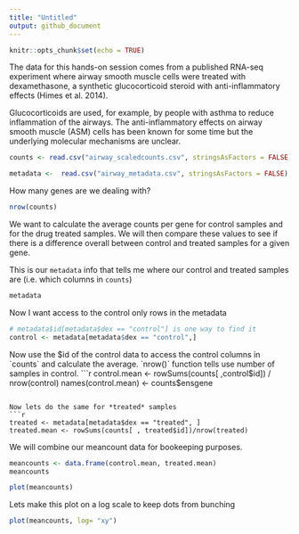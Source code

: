 ```yaml
---
title: "Untitled"
output: github_document
---
```


```r
knitr::opts_chunk$set(echo = TRUE)
```

The data for this hands-on session comes from a published RNA-seq experiment where airway smooth muscle cells were treated with dexamethasone, a synthetic glucocorticoid steroid with anti-inflammatory effects (Himes et al. 2014).

Glucocorticoids are used, for example, by people with asthma to reduce inflammation of the airways. The anti-inflammatory effects on airway smooth muscle (ASM) cells has been known for some time but the underlying molecular mechanisms are unclear.


```r
counts <- read.csv("airway_scaledcounts.csv", stringsAsFactors = FALSE)

metadata <-  read.csv("airway_metadata.csv", stringsAsFactors = FALSE)
```

How many genes are we dealing with?
```r
nrow(counts)
```


We want to calculate the average counts per gene for control samples and for the drug treated samples. We will then compare these values to see if there is a difference overall between control and treated samples for a given gene.


This is our `metadata` info that tells me where our control and treated samples are (i.e. which columns in `counts`)
```r
metadata
```

Now I want access to the control only rows in the metadata
```r
# metadata$id[metadata$dex == "control"] is one way to find it
control <- metadata[metadata$dex == "control",]
```

Now use the $id of the control data to access the control columns in `counts` and calculate the average. `nrow()` function tells use number of samples in control. 
```r
control.mean <- rowSums(counts[ ,control$id]) / nrow(control)
names(control.mean) <- counts$ensgene
```

Now lets do the same for *treated* samples
```r
treated <- metadata[metadata$dex == "treated", ]
treated.mean <- rowSums(counts[ , treated$id])/nrow(treated)
```
We will combine our meancount data for bookeeping purposes. 
```r
meancounts <- data.frame(control.mean, treated.mean)
meancounts
```

```r
plot(meancounts)
```

Lets make this plot on a log scale to keep dots from bunching
```r
plot(meancounts, log= "xy")
```
